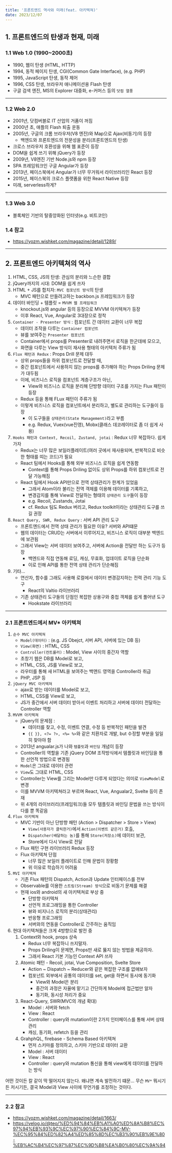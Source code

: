 ```yaml
---
title: '프론트엔드 역사와 미래(feat. 아키텍쳐)'
date: 2023/12/07
---
```


## 1. 프론트엔드의 탄생과 현재, 미래

### 1.1 Web 1.0 (1990~2000초)

- 1990, 웹이 탄생 (HTML, HTTP)
- 1994, 동적 페이지 탄생, CGI(Common Gate Interface), (e.g. PHP)
- 1995, JavaScript 탄생, 동작 제어
- 1996, CSS 탄생, 브라우저 애니메이션용 Flash 탄생
- 구글 검색 엔진, MS의 Explorer 대중화, e-커머스 등의 `닷컴 열풍`

---

### 1.2 Web 2.0

- 2001년, 닷컴버블로 IT 산업의 거품이 꺼짐
- 2000년 초, 애플의 Flash 퇴출 운동
- 2005년, 구글의 크롬 브라우저(V8 엔진)와 Map으로 Ajax(비동기)의 등장
    - 백엔드와 프론트엔드의 전문성을 분리(프론트엔드의 탄생)
- 크로스 브라우저 호환성을 위해 웹 표준이 등장
- DOM을 쉽게 쓰기 위해 jQuery가 등장
- 2009년, V8엔진 기반 Node.js와 npm 등장
- SPA 프레임워크인 구글 Angular가 등장
- 2013년, 페이스북에서 Angular가 너무 무거워서 라이브러리인 React 등장
- 2015년, 페이스북의 크로스 플랫폼을 위한 React Native 등장
- 미래, serverless하게?

---

### 1.3 Web 3.0

- 블록체인 기반의 탈중앙화된 인터넷(e.g. 비트코인)

### 1.4 참고

- https://yozm.wishket.com/magazine/detail/1289/

---

## 2. 프론트엔드 아키텍쳐의 역사

1. HTML, CSS, JS의 탄생: 관심의 분리와 느슨한 결합
2. jQuery까지의 시대: DOM을 쉽게 쓰자
3. HTML + JS를 합치자: `MVC 컴포넌트 방식`의 탄생
    - MVC 패턴으로 만들려고하는 backbon.js 프레임워크가 등장
4. 데이터 바인딩 + 템플릿 = `MVVM 웹 프레임워크`
    - knockout.js와 angular 등의 등장으로 MVVM 아키텍쳐가 등장
    - 이후 React, Vue, Angular로 3대장으로 정착
5. `Container - Presenter 방식` : 컴포넌트 간 데이터 교환이 너무 복잡
    - 데이터 조작을 다루는 `Container 컴포넌트`
    - 뷰를 보여주는 `Presenter 컴포넌트`
    - Container에서 props를 Presenter로 내려주면서 로직을 한군데에 모으고, 
    - 화면을 다루는 View 방식이 재사용 형태의 아키텍처 주류가 됨
6. `Flux 패턴과 Redux` : Props Drill 문제 대두
    - 상위 props들을 하위 컴포넌트로 전달할 때,
    - 중간 컴포넌트에서 사용하지 않는 props를 추가해야 하는 Props Driling 문제가 대두됨
    - 이에, 비즈니스 로직을 컴포넌트 계층구조가 아닌,
        - View와 비즈니스 로직을 분리해 단방향 데이터 구조를 가지는 Flux 패턴이 등장
    - Redux 등을 통해 FLux 패턴이 주류가 됨
    - 이렇게 비즈니스 로직을 컴포넌트에서 분리하고, 별도로 관리하는 도구들이 등장
        - 이 도구들을 `상태관리(State Management)`라고 부름
        - e.g. Redux, Vuex(vue진영), Mobx(클래스 데코레이터로 좀 더 쉽게 사용)
7. `Hooks 패턴과 Context, Recoil, Zustand, jotai` : Redux 너무 복잡하다. 쉽게 가자
    - Redux는 너무 많은 보일러플레이트(여러 곳에서 재사용되며, 반복적으로 비슷한 형태를 띠는 코드)가 필요
    - React 팀에서 Hooks를 통해 외부 비즈니스 로직을 쉽게 연동함
        - Context를 통해 Props Driling 없이도 상위 Props를 하위 컴포넌트로 전달 가능해짐
    - React 팀에서 Hook API만으로 전역 상태관리가 한계가 있었음
        - 그래서 Atom이라 불리는 전역 객체를 이용해 데이터를 기록하고,
        - 변경감지를 통해 View로 전달하는 형태의 `상태관리 도구`들이 등장
        - e.g. Recoil, Zustands, Jotai
        - cf. Redux 팀도 Redux 버리고, Redux toolkit이라는 상태관리 도구를 쓰길 권장
8. `React Query, SWR, Redux Query` : 서버 API 관리 도구
    - 프론트엔드에서 전역 상태 관리가 필요한 이유? 서버와 API떄문
    - 웹의 데이터는 CRUD는 서버에서 이루어지고, 비즈니스 로직이 대부분 백엔드에 보관됨
    - 그래서 View는 서버 데이터 보여주고, 서버에 Action을 전달만 하는 도구가 등장
        - 백엔드와 직접 연동해 로딩, 캐싱, 무효화, 업데이트 로직을 단순화
        - 이로 인해 API를 통한 전역 상태 관리가 단순해짐
9. 기타...
    - 연산자, 함수를 그래도 사용해 로컬에서 데이터 변경감지하는 전력 관리 기능 도구
        - React의 Valtio 라이브러리
    - 기존 상태관리 도구들의 단점인 복잡한 상용구와 중첩 객체를 쉽게 풀어낸 도구
        - Hookstate 라이브러리 

---

### 2.1 프론트엔드에서 MV* 아키텍쳐

1. `순수 MVC 아키텍쳐` 
    - `Model(데이터)` : (e.g. JS Obejct, 서버 API, 서버에 있는 DB 등)
    - `View(화면)` : HTML, CSS
    - `Controller(컨트롤러)` : Model, View 사이의 중간자 역할
    - 초창기 웹은 DB를 Model로 보고,
    - HTML, CSS, JS를 View로 보고,
    - 라우터를 통해 새 HTML을 보여주는 백앤드 영역을 Controller라 취급
    - PHP, JSP 등
2. `jQuery MVC 아키텍쳐`
    - ajax로 받는 데이터를 Model로 보고,
    - HTML, CSS를 View로 보고,
    - JS가 중간에서 서버 데이터 받아서 이벤트 처리하고 서버에 데이터 전달하는 Controller 역할
3. `MVVM 아키텍쳐`
    - jQuery의 문제점 : 
        - 데이터를 찾고, 수정, 이벤트 연결, 수정 등 반복적인 패턴을 발견
        - `{{ }}, <?= ?>, <%= %>`와 같은 치환자로 개발, but 수정할 부분을 일일히 찾아야 함
    - 2013년 angualar.js가 나와 `템플릿`과 `바인딩` 개념이 등장
    - Controller의 역할을 기존 jQuery DOM 조작방식에서 템플릿과 바인딩을 통한 선언적 방법으로 변경됨
    - `Model`은 그대로 데이터 관련
    - `View`도 그대로 HTML, CSS
    - Controller는 View를 그리는 Model만 다루게 되었다는 의미로 `ViewModel`로 변경
    - 이를 MVVM 아키텍쳐라고 부르며 React, Vue, Angualar2, Svelte 등이 존재
    - 위 4개의 라이브러리(프레임워크)들 모두 템플릿과 바인딩 문법을 쓰는 방식이 다를 뿐 똑같음
4. `Flux 아키텍쳐`
    - MVC 기반이 아닌 단방향 패턴 (Action > Dispatcher > Store > View)
        - `View(사용자가 클릭한거)`에서 `Action(이벤트 같은거)` 호출,
        - `Dispatcher(배달하는 놈)`를 통해 `Store(저장소)`에 데이터 보관,
        - Store에서 다시 View로 전달
    - Flux 패턴 구현 라이브러리 Redux 등장
    - Flux 아키텍쳐 단점
        - 너무 많은 보일러 플레이트로 인해 문법이 장황함
        - 위 이유로 학습하기 어려움
5. `MVI 아키텍쳐`
    - 기존 Flux 패턴의 Dispatch, Action과 Update 인터페이스를 전부
    - Observable를 이용한 `스트림(Stream) 방식`으로 비동기 문제를 해결
    - 현재 ios와 android의 새 아키텍쳐로 부상 중
        - 단방향 아키텍쳐
        - 선언적 프로그래밍을 통한 Controller
        - 뷰와 비지니스 로직의 분리(상태관리)
        - 반응형 프로그래밍
        - 서버와의 연동을 Controller로 간주하는 움직임
6. 현대 아키텍쳐들은 크게 4방향으로 발전 중
    1. Context와 hook, props 상속
        - Redux 너무 복잡하니 쓰지말자.
        - Props Driling이 문제면, Props만 새로 뚫지 않는 방법을 제공하자.
        - 그래서 React 기본 기능인 Context API 쓰자
    2. Atomic 패턴 - Recoil, jotai, Vue Composition, Svelte Store
        - Action ~ Dispatch ~ Reducer와 같은 복잡한 구조를 없애보자
        - 컴포넌트 외부에서 공통의 데이터를 set, get을 하면서 동시에 동기화
            - View와 Model은 분리
            - 중간의 과정은 자율에 맡기고 간단하게 Model에 접근법만 알자
            - 동기화, 동시성 처리가 중요
    3. React-Query, SWR(MVC의 개념 확대)
        - Model : 서버와 fetch
        - View : React
        - Controller : query와 mutation이란 2가지 인터페이스를 통해 서버 상태 관리
        - 캐싱, 동기화, refetch 등을 관리
    4. GrahphQL, firebase - Schema Based 아키텍쳐
        - 먼저 스키마를 정의하고, 스키마 기반으로 데이터 교환
        - Model : 서버 데이터
        - View : React
        - Controller : query와 mutation 통신을 통해 view에게 데이터를 전달하는 방식

어떤 것이든 칼 같이 딱 떨어지지 않는다. 왜냐면 계속 발전하기 떄문...
무슨 `MV*` 뭐시기든 저시기든, 결국 Model과 View 사이에 무언가를 조정하는 것이다. 

---

### 2.2 참고

- https://yozm.wishket.com/magazine/detail/1663/
- https://velog.io/@teo/%ED%94%84%EB%A1%A0%ED%8A%B8%EC%97%94%EB%93%9C%EC%97%90%EC%84%9C-MV-%EC%95%84%ED%82%A4%ED%85%8D%EC%B3%90%EB%9E%80-%EB%AC%B4%EC%97%87%EC%9D%B8%EA%B0%80%EC%9A%94
